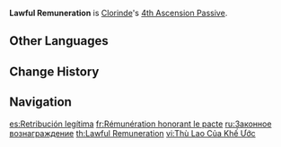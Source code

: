 {{Talent Infobox
|image         = Talent Lawful Remuneration.png
|character     = Clorinde
|type          = 4th Ascension Passive
|info          = If Clorinde's [[Bond of Life]] is equal to or greater than 100% of her [[Max HP]], her [[CRIT Rate]] will increase by 10% for 15s whenever her Bond of Life value increases or decreases. Max 2 stacks. Each stack is counted independently.<br>Additionally, [[Hunter's Vigil]]'s Night Vigil state is buffed: While it is active, the percent of healing converted to Bond of Life increases to 100%.
|utility1      = Bond of Life
|utility2      = CRIT Rate
}}
'''Lawful Remuneration''' is [[Clorinde]]'s [[4th Ascension Passive]].
<!--
==Gameplay Notes==
-->
==Other Languages==
{{Other Languages
|en       = Lawful Remuneration
|zhs      = 契令的酬偿
|zhs_rm   = Qìlìng de Chóucháng
|zht      = 契令的酬償
|zht_rm   = Qìlìng de Chóucháng
|zh_tl    = 
|ja       = 契約の報償
|ja_rm    = Keiyaku no Houshou
|ja_tl    = Contract Compensation
|ko       = 계약의 보상
|ko_rm    = 
|ko_tl    = 
|es       = Retribución legítima
|es_tl    = Legitimate Retribution
|fr       = Rémunération honorant le pacte
|fr_tl    = Pact-Honoring Remuneration
|ru       = Законное вознаграждение
|ru_tl    = Lawful Remuneration
|th       = Lawful Remuneration
|vi       = Thù Lao Của Khế Ước
|vi_tl    = 
|de       = Vergütung des Paktes
|de_tl    = Remuneration of the Pact
|id       = Lawful Remuneration
|pt       = Recompensa Legal
|pt_tl    = 
|tr       = Hak Edilen Miktar
|tr_tl    = 
|it       = Compenso legittimo
|it_tl    = 
}}

==Change History==
{{Change History|4.7}}

==Navigation==
{{Talent Navbox|Clorinde}}

[[es:Retribución legítima]]
[[fr:Rémunération honorant le pacte]]
[[ru:Законное вознаграждение]]
[[th:Lawful Remuneration]]
[[vi:Thù Lao Của Khế Ước]]